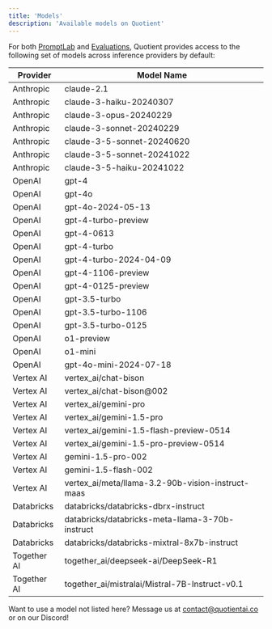 ```yaml
---
title: 'Models'
description: 'Available models on Quotient'
---
```


For both [PromptLab](/promptlab/promptlab) and [Evaluations](/evaluations), Quotient provides access to the following set of models across inference providers by default:

| Provider | Model Name |
|----------|------------|
| Anthropic | claude-2.1 |
| Anthropic | claude-3-haiku-20240307 |
| Anthropic | claude-3-opus-20240229 |
| Anthropic | claude-3-sonnet-20240229 |
| Anthropic | claude-3-5-sonnet-20240620 |
| Anthropic | claude-3-5-sonnet-20241022 |
| Anthropic | claude-3-5-haiku-20241022 |
| OpenAI | gpt-4 |
| OpenAI | gpt-4o |
| OpenAI | gpt-4o-2024-05-13 |
| OpenAI | gpt-4-turbo-preview |
| OpenAI | gpt-4-0613 |
| OpenAI | gpt-4-turbo |
| OpenAI | gpt-4-turbo-2024-04-09 |
| OpenAI | gpt-4-1106-preview |
| OpenAI | gpt-4-0125-preview |
| OpenAI | gpt-3.5-turbo |
| OpenAI | gpt-3.5-turbo-1106 |
| OpenAI | gpt-3.5-turbo-0125 |
| OpenAI | o1-preview |
| OpenAI | o1-mini |
| OpenAI | gpt-4o-mini-2024-07-18 |
| Vertex AI | vertex_ai/chat-bison |
| Vertex AI | vertex_ai/chat-bison@002 |
| Vertex AI | vertex_ai/gemini-pro |
| Vertex AI | vertex_ai/gemini-1.5-pro |
| Vertex AI | vertex_ai/gemini-1.5-flash-preview-0514 |
| Vertex AI | vertex_ai/gemini-1.5-pro-preview-0514 |
| Vertex AI | gemini-1.5-pro-002 |
| Vertex AI | gemini-1.5-flash-002 |
| Vertex AI | vertex_ai/meta/llama-3.2-90b-vision-instruct-maas |
| Databricks | databricks/databricks-dbrx-instruct |
| Databricks | databricks/databricks-meta-llama-3-70b-instruct |
| Databricks | databricks/databricks-mixtral-8x7b-instruct |
| Together AI | together_ai/deepseek-ai/DeepSeek-R1 |
| Together AI | together_ai/mistralai/Mistral-7B-Instruct-v0.1 |

<Note> Want to use a model not listed here? Message us at [contact@quotientai.co](mailto:contact@quotientai.co) or on our Discord!</Note>